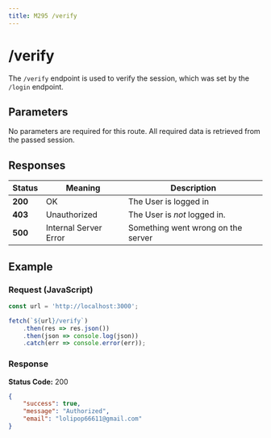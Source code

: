 ```yaml
---
title: M295 /verify
---
```

# /verify

The `/verify` endpoint is used to verify the session, which was set by the `/login` endpoint.

## Parameters

No parameters are required for this route.
All required data is retrieved from the passed session.

## Responses

| Status | Meaning | Description |
| ------ | ------- | ----------- |
| **200** | OK | The User is logged in |
| **403** | Unauthorized | The User is *not* logged in. |
| **500** | Internal Server Error | Something went wrong on the server |

## Example

### Request (JavaScript)

```javascript copy
const url = 'http://localhost:3000';

fetch(`${url}/verify`)
    .then(res => res.json())
    .then(json => console.log(json))
    .catch(err => console.error(err));
```

### Response

**Status Code:** 200
```json copy
{
    "success": true,
    "message": "Authorized",
    "email": "lolipop66611@gmail.com"
}
```